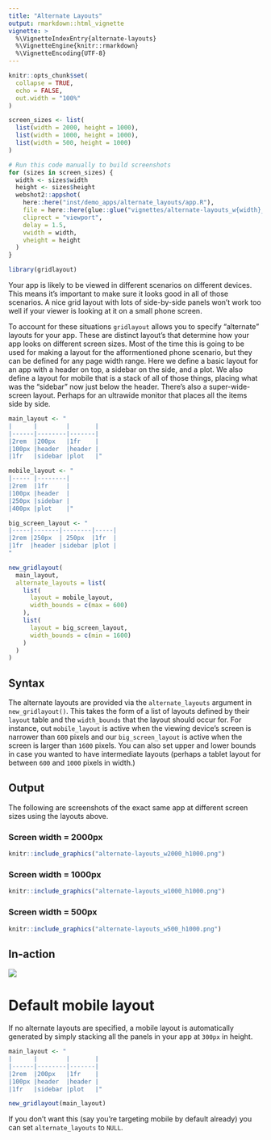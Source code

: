 ```yaml
---
title: "Alternate Layouts"
output: rmarkdown::html_vignette
vignette: >
  %\VignetteIndexEntry{alternate-layouts}
  %\VignetteEngine{knitr::rmarkdown}
  %\VignetteEncoding{UTF-8}
---
```


```r
knitr::opts_chunk$set(
  collapse = TRUE,
  echo = FALSE,
  out.width = "100%"
)

screen_sizes <- list(
  list(width = 2000, height = 1000),
  list(width = 1000, height = 1000),
  list(width = 500, height = 1000)
)

```

```r
# Run this code manually to build screenshots
for (sizes in screen_sizes) {
  width <- sizes$width
  height <- sizes$height
  webshot2::appshot(
    here::here("inst/demo_apps/alternate_layouts/app.R"),
    file = here::here(glue::glue("vignettes/alternate-layouts_w{width}_h{height}.png")),
    cliprect = "viewport",
    delay = 1.5,
    vwidth = width,
    vheight = height
  )
}
```


```r
library(gridlayout)
```

Your app is likely to be viewed in different scenarios on different devices. This means it's important to make sure it looks good in all of those scenarios. A nice grid layout with lots of side-by-side panels won't work too well if your viewer is looking at it on a small phone screen. 

To account for these situations `gridlayout` allows you to specify "alternate" layouts for your app. These are distinct layout's that determine how your app looks on different screen sizes. Most of the time this is going to be used for making a layout for the afformentioned phone scenario, but they can be defined for any page width range. Here we define a basic layout for an app with a header on top, a sidebar on the side, and a plot. We also define a layout for mobile that is a stack of all of those things, placing what was the "sidebar" now just below the header. There's also a super-wide-screen layout. Perhaps for an ultrawide monitor that places all the items side by side. 

```r
main_layout <- "
|      |        |       |
|------|--------|-------|
|2rem  |200px   |1fr    |
|100px |header  |header |
|1fr   |sidebar |plot   |"

mobile_layout <- "
|----- |--------|
|2rem  |1fr     |
|100px |header  |
|250px |sidebar |
|400px |plot    |"

big_screen_layout <- "
|-----|-------|--------|-----|
|2rem |250px  | 250px  |1fr  |
|1fr  |header |sidebar |plot |
"

new_gridlayout(
  main_layout,
  alternate_layouts = list(
    list(
      layout = mobile_layout,
      width_bounds = c(max = 600)
    ),
    list(
      layout = big_screen_layout,
      width_bounds = c(min = 1600)
    )
  )
)
```

## Syntax

The alternate layouts are provided via the `alternate_layouts` argument in `new_gridlayout()`. This takes the form of a list of layouts defined by their `layout` table and the `width_bounds` that the layout should occur for. For instance, out `mobile_layout` is active when the viewing device's screen is narrower than `600` pixels and our `big_screen_layout` is active when the screen is larger than `1600` pixels. You can also set upper and lower bounds in case you wanted to have intermediate layouts (perhaps a tablet layout for between `600` and `1000` pixels in width.)

## Output

The following are screenshots of the exact same app at different screen sizes using the layouts above. 


###  Screen width = 2000px

```r
knitr::include_graphics("alternate-layouts_w2000_h1000.png")
```


### Screen width = 1000px

```r
knitr::include_graphics("alternate-layouts_w1000_h1000.png")
```


### Screen width = 500px

```r
knitr::include_graphics("alternate-layouts_w500_h1000.png")
```

## In-action

<img src='alternate-layouts_resizing.gif' style='max-width: 100%;'/>


# Default mobile layout

If no alternate layouts are specified, a mobile layout is automatically generated by simply stacking all the panels in your app at `300px` in height. 

```r
main_layout <- "
|      |        |       |
|------|--------|-------|
|2rem  |200px   |1fr    |
|100px |header  |header |
|1fr   |sidebar |plot   |"

new_gridlayout(main_layout)
```

If you don't want this (say you're targeting mobile by default already) you can set `alternate_layouts` to `NULL`. 


